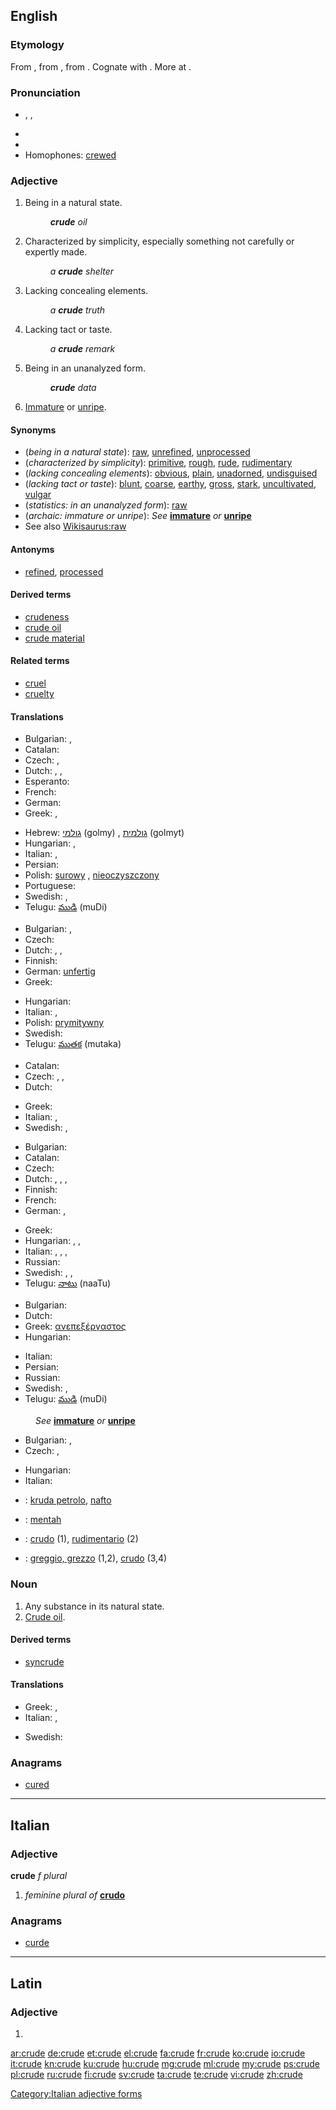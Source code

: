 ==English==
{{wikipedia|dab=crude}}

===Etymology===
From {{etyl|enm|en}} {{term|crude|lang=enm}}, from {{etyl|la|en}} {{term|crudus|crūdus|raw, bloody, uncooked, undigested, crude|lang=la}}, from {{etyl|ine-pro|en}} {{recons|krewa-||raw meat, fresh blood|lang=ine-pro}}. Cognate with {{etyl|ang|-}} {{term|hreaw|hrēaw|raw, uncooked|lang=ang}}. More at {{l|en|raw}}.

===Pronunciation===
* {{enPR|kro͞od}}, {{IPA|/kɹuːd/}}, {{X-SAMPA|/kru:d/}}
* {{audio|En-us-crude.ogg|Audio (US)}}
* {{rhymes|uːd}}
* Homophones: [[crewed]]

===Adjective===
{{en-adj|crud|er}}

# Being in a natural state.
#: '''''crude''' oil''
# Characterized by simplicity, especially something not carefully or expertly made.
#: ''a '''crude''' shelter''
# Lacking concealing elements.
#: ''a '''crude''' truth''
# Lacking tact or taste.
#: ''a '''crude''' remark''
# {{context|statistics}} Being in an unanalyzed form.
#: '''''crude''' data''
# {{context|archaic}} [[immature|Immature]] or [[unripe]].

====Synonyms====
* (''being in a natural state''): [[raw]], [[unrefined]], [[unprocessed]]
* (''characterized by simplicity''): [[primitive]], [[rough]], [[rude]], [[rudimentary]]
* (''lacking concealing elements''): [[obvious]], [[plain]], [[unadorned]], [[undisguised]]
* (''lacking tact or taste''): [[blunt]], [[coarse]], [[earthy]], [[gross]], [[stark]], [[uncultivated]], [[vulgar]]
* (''statistics: in an unanalyzed form''): [[raw]]
* (''archaic: immature or unripe''): ''See'' '''[[immature]]''' ''or'' '''[[unripe]]'''
* See also [[Wikisaurus:raw]]

====Antonyms====
* {{sense|being in a natural state}} [[refined]], [[processed]]

====Derived terms====
* [[crudeness]]
* [[crude oil]]
* [[crude material]]

====Related terms====
* [[cruel]]
* [[cruelty]]

====Translations====
{{trans-top|being in a natural state}}
* Bulgarian: {{t+|bg|суров}},  {{t+|bg|необработен}}
* Catalan: {{t|ca|cru}}
* Czech: {{t-|cs|surový|m}},  {{t+|cs|syrový|m}}
* Dutch: {{t+|nl|ruw}}, {{t-|nl|onbewerkt}}, {{t-|nl|ongeraffineerd}}
* Esperanto: {{t-|eo|kruda}}
* French: {{t+|fr|cru}}
* German: {{t+|de|roh}}
* Greek: {{t+|el|ακατέργαστος|m}}, {{t+|el|ανεπεξέργαστος|m}}
{{trans-mid}}
* Hebrew: [[גולמי]] (golmy) {{m}}, [[גולמית]] (golmyt) {{f}}
* Hungarian: {{t+|hu|nyers}}, {{t-|hu|finomítatlan}}
* Italian: {{t-|it|greggio|m}}, {{t+|it|grezzo}}
* Persian: {{t+|fa|خام|tr=xâm|sc=fa-Arab}}
* Polish: [[surowy]] {{m}}, [[nieoczyszczony]] {{m}}
* Portuguese: {{t+|pt|cru}}
* Swedish: {{t+|sv|rå}}, {{t+|sv|grov}}
* Telugu: [[ముడి]] (muDi)
{{trans-bottom}}

{{trans-top|characterized by simplicity}}
* Bulgarian: {{t+|bg|прост}},  {{t+|bg|груб}}
* Czech: {{t-|cs|prostý}}
* Dutch: {{t-|nl|onafgewerkt}}, {{t-|nl|rudimentair}}, {{t+|nl|primitief}}
* Finnish: {{t+|fi|yksinkertainen}}
* German: [[unfertig]]
* Greek: {{t+|el|αδρός}}
{{trans-mid}}
* Hungarian: {{t+|hu|kezdetleges}}
* Italian: {{t+|it|rustico}}, {{t-|it|raffazzonato}}
* Polish: [[prymitywny]] {{m}}
* Swedish: {{t+|sv|enkel}}
* Telugu: [[ముతక]] (mutaka)
{{trans-bottom}}

{{trans-top|lacking concealing elements}}
* Catalan: {{t|ca|cru}}
* Czech: {{t+|cs|zřejmý}},  {{t-|cs|evidentn}},  {{t+|cs|jasný}}
* Dutch: {{t+|nl|naakt}}
{{trans-mid}}
* Greek: {{t+|el|χονδροειδής}}
* Italian: {{t+|it|ovvio}}, {{t+|it|crudo}}
* Swedish: {{t-|sv|ohöljd}}, {{t-|sv|oförblommerad}}
{{trans-bottom}}

{{trans-top|lacking tact or taste}}
* Bulgarian: {{t+|bg|груб}}
* Catalan: {{t|ca|groller}}
* Czech: {{t-|cs|neomalený|m}}
* Dutch: {{t+|nl|ruw}}, {{t+|nl|grof}}, {{t-|nl|smakeloos}}, {{t+|nl|vulgair}}
* Finnish: {{t+|fi|karkea}}
* French: {{t+|fr|vulgaire|m|f}}
* German: {{t+|de|roh}}, {{t+|de|grob}}
{{trans-mid}}
* Greek: {{t+|el|άξεστος|m}}
* Hungarian: {{t+|hu|durva}}, {{t+|hu|faragatlan}}, {{t+|hu|nyers}}
* Italian: {{t+|it|volgare|m|f}}, {{t+|it|crudo}}, {{t+|it|semplice}}, {{t+|it|grezzo}}
* Russian: {{t+|ru|грубый}}
* Swedish: {{t+|sv|grov}}, {{t+|sv|plump}}, {{t-|sv|oborstad}}
* Telugu: [[నాటు]] (naaTu)
{{trans-bottom}}

{{trans-top|statistics: in an unanalyzed form}}
* Bulgarian: {{t+|bg|суров}}
* Dutch: {{t+|nl|ruw}}
* Greek: [[ανεπεξέργαστος]] {{m}}
* Hungarian: {{t+|hu|nyers}}
{{trans-mid}}
* Italian: {{t-|it|raffazzonato}}
* Persian: {{t+|fa|خام|tr=xâm|sc=fa-Arab}}
* Russian: {{t-|ru|необработанный|sc=Cyrl}}
* Swedish: {{t-|sv|obearbetad}}, {{t+|sv|rå}}
* Telugu: [[ముడి]] (muDi)
{{trans-bottom}}

{{trans-top|immature or unripe}}
: ''See'' '''[[immature]]''' ''or'' '''[[unripe]]'''
* Bulgarian: {{t+|bg|незрял}},  {{t+|bg|неузрял}}
* Czech: {{t-|cs|nedozrálý|m}},  {{t-|cs|nezralý|m}}
{{trans-mid}}
* Hungarian: {{t+|hu|éretlen}}
* Italian: {{t+|it|acerbo}}
{{trans-bottom}}

{{checktrans-top}}
* {{ttbc|eo}}: [[kruda petrolo]], [[nafto]]
* {{ttbc|id}}: [[mentah]]
{{trans-mid}}
* {{ttbc|es}}: [[crudo]] (1), [[rudimentario]] (2)
* {{ttbc|it}}: [[greggio, grezzo]] (1,2), [[crudo]] (3,4)
{{trans-bottom}}

===Noun===
{{en-noun}}

# Any substance in its natural state.
# [[crude oil|Crude oil]].

====Derived terms====
* [[syncrude]]

====Translations====
{{trans-top|any substance in its natural state}}
* Greek: {{t+|el|ακατέργαστος|m}}, {{t+|el|αργός|m}}
* Italian: {{t-|it|greggio|m}}, {{t+|it|grezzo|m}}
{{trans-mid}}
* Swedish: {{t-|sv|råämne|n}}
{{trans-bottom}}

===Anagrams===
* [[cured#English|cured]]

----

==Italian==

===Adjective===
'''crude''' ''f plural''

# ''feminine plural of'' '''[[crudo#Italian|crudo]]'''

===Anagrams===
* [[curde#Italian|curde]]

[[Category:Italian adjective forms]]

----

==Latin==

===Adjective===
{{la-adj-form|crūde}}

# {{inflection of|crudus|crūdus|voc|m|s|lang=la}}

[[ar:crude]]
[[de:crude]]
[[et:crude]]
[[el:crude]]
[[fa:crude]]
[[fr:crude]]
[[ko:crude]]
[[io:crude]]
[[it:crude]]
[[kn:crude]]
[[ku:crude]]
[[hu:crude]]
[[mg:crude]]
[[ml:crude]]
[[my:crude]]
[[ps:crude]]
[[pl:crude]]
[[ru:crude]]
[[fi:crude]]
[[sv:crude]]
[[ta:crude]]
[[te:crude]]
[[vi:crude]]
[[zh:crude]]